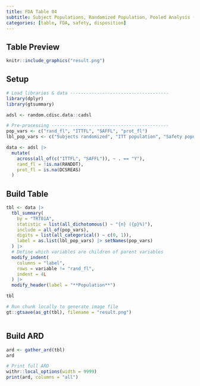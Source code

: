 ```yaml
---
title: FDA Table 04
subtitle: Subject Populations, Randomized Population, Pooled Analysis (or Trial X) 
categories: [table, FDA, safety, disposition]
---
```


::: panel-tabset
## Table Preview

```r
knitr::include_graphics("result.png")
```

## Setup

```r
# Load libraries & data -------------------------------------
library(dplyr)
library(gtsummary)

adsl <- random.cdisc.data::cadsl

# Pre-processing --------------------------------------------
pop_vars <- c("rand_fl", "ITTFL", "SAFFL", "prot_fl")
lbl_pop_vars <- c("Subjects randomized", "ITT population", "Safety population", "Per-protocol population")

data <- adsl |>
  mutate(
    across(all_of(c("ITTFL", "SAFFL")), ~ . == "Y"),
    rand_fl = !is.na(RANDDT),
    prot_fl = is.na(DCSREAS)
  )
```

## Build Table

```r
tbl <- data |>
  tbl_summary(
    by = "TRT01A",
    statistic = list(all_dichotomous() ~ "{n} ({p}%)"),
    include = all_of(pop_vars),
    digits = list(all_categorical() ~ c(0, 1)),
    label = as.list(lbl_pop_vars) |> setNames(pop_vars)
  ) |>
  # Define which variables are children of parent variables
  modify_indent(
    columns = "label",
    rows = variable != "rand_fl",
    indent = 4L
  ) |>
  modify_header(label = "**Population**")

tbl
```

```r
# Run chunk locally to generate image file
gt::gtsave(as_gt(tbl), filename = "result.png")
```

```r
```

## Build ARD

```r
ard <- gather_ard(tbl)
ard
```

```r
# Print full ARD
withr::local_options(width = 9999)
print(ard, columns = "all")
```
:::
